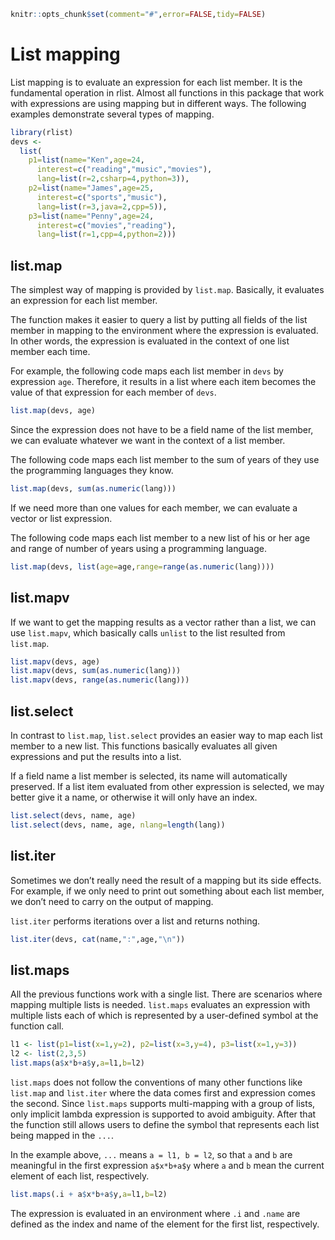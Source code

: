 <!--
%\VignetteEngine{knitr}
%\VignetteIndexEntry{List mapping}
-->

```r
knitr::opts_chunk$set(comment="#",error=FALSE,tidy=FALSE)
```

# List mapping

List mapping is to evaluate an expression for each list member. It is the fundamental operation in rlist. Almost all functions in this package that work with expressions are using mapping but in different ways. The following examples demonstrate several types of mapping.

```r
library(rlist)
devs <- 
  list(
    p1=list(name="Ken",age=24,
      interest=c("reading","music","movies"),
      lang=list(r=2,csharp=4,python=3)),
    p2=list(name="James",age=25,
      interest=c("sports","music"),
      lang=list(r=3,java=2,cpp=5)),
    p3=list(name="Penny",age=24,
      interest=c("movies","reading"),
      lang=list(r=1,cpp=4,python=2)))
```

## list.map

The simplest way of mapping is provided by `list.map`. Basically, it evaluates an expression for each list member. 

The function makes it easier to query a list by putting all fields of the list member in mapping to the environment where the expression is evaluated. In other words, the expression is evaluated in the context of one list member each time.

For example, the following code maps each list member in `devs` by expression `age`. Therefore, it results in a list where each item becomes the value of that expression for each member of `devs`.

```r
list.map(devs, age)
```

Since the expression does not have to be a field name of the list member, we can evaluate whatever we want in the context of a list member.

The following code maps each list member to the sum of years of they use the programming languages they know.

```r
list.map(devs, sum(as.numeric(lang)))
```

If we need more than one values for each member, we can evaluate a vector or list expression.

The following code maps each list member to a new list of his or her age and range of number of years using a programming language.

```r
list.map(devs, list(age=age,range=range(as.numeric(lang))))
```

## list.mapv

If we want to get the mapping results as a vector rather than a list, we can use `list.mapv`, which basically calls `unlist` to the list resulted from `list.map`.

```r
list.mapv(devs, age)
list.mapv(devs, sum(as.numeric(lang)))
list.mapv(devs, range(as.numeric(lang)))
```

## list.select

In contrast to `list.map`, `list.select` provides an easier way to map each list member to a new list. This functions basically evaluates all given expressions and put the results into a list.

If a field name a list member is selected, its name will automatically preserved. If a list item evaluated from other expression is selected, we may better give it a name, or otherwise it will only have an index.

```r
list.select(devs, name, age)
list.select(devs, name, age, nlang=length(lang))
```

## list.iter

Sometimes we don't really need the result of a mapping but its side effects. For example, if we only need to print out something about each list member, we don't need to carry on the output of mapping.

`list.iter` performs iterations over a list and returns nothing.

```r
list.iter(devs, cat(name,":",age,"\n"))
```

## list.maps

All the previous functions work with a single list. There are scenarios where mapping multiple lists is needed. `list.maps` evaluates an expression with multiple lists each of which is represented by a user-defined symbol at the function call.

```r
l1 <- list(p1=list(x=1,y=2), p2=list(x=3,y=4), p3=list(x=1,y=3))
l2 <- list(2,3,5)
list.maps(a$x*b+a$y,a=l1,b=l2)
```

`list.maps` does not follow the conventions of many other functions like `list.map` and `list.iter` where the data comes first and expression comes the second. Since `list.maps` supports multi-mapping with a group of lists, only implicit lambda expression is supported to avoid ambiguity. After that the function still allows users to define the symbol that represents each list being mapped in the `...`.

In the example above, `...` means `a = l1, b = l2`, so that `a` and `b` are meaningful in the first expression `a$x*b+a$y` where `a` and `b` mean the current element of each list, respectively.

```r
list.maps(.i + a$x*b+a$y,a=l1,b=l2)
```

The expression is evaluated in an environment where `.i` and `.name` are defined as the index and name of the element for the first list, respectively.
